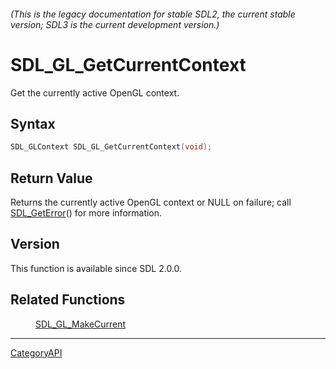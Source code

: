 ====== (This is the legacy documentation for stable SDL2, the current stable version; SDL3 is the current development version.) ======
= SDL_GL_GetCurrentContext =

Get the currently active OpenGL context.

== Syntax ==

<syntaxhighlight lang='c'>
SDL_GLContext SDL_GL_GetCurrentContext(void);
</syntaxhighlight>

== Return Value ==

Returns the currently active OpenGL context or NULL on failure; call
[[SDL_GetError]]() for more information.

== Version ==

This function is available since SDL 2.0.0.

== Related Functions ==

:[[SDL_GL_MakeCurrent]]

----
[[CategoryAPI]]


